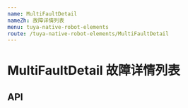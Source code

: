```yaml
---
name: MultiFaultDetail
nameZh: 故障详情列表
menu: tuya-native-robot-elements
route: /tuya-native-robot-elements/MultiFaultDetail
---
```



# MultiFaultDetail 故障详情列表

## API

<Props
  path="tuya-native-robot-elements/src/components/MultiFaultDetail/index.tsx"
  of={MultiFaultDetail}
/>
